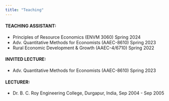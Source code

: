 ```yaml
---
title: "Teaching"
---
```


#### **TEACHING ASSISTANT:**

-   Principles of Resource Economics (ENVM 3060) Spring 2024
-   Adv. Quantitative Methods for Economists (AAEC-8610) Spring 2023
-   Rural Economic Development & Growth (AAEC-4/6710) Spring 2022

#### **INVITED LECTURE:**

-   Adv. Quantitative Methods for Economists (AAEC-8610) Spring 2023

#### **LECTURER:**

-   Dr. B. C. Roy Engineering College, Durgapur, India, Sep 2004 - Sep 2005
